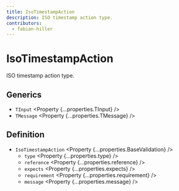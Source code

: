 ```yaml
---
title: IsoTimestampAction
description: ISO timestamp action type.
contributors:
  - fabian-hiller
---
```



# IsoTimestampAction

ISO timestamp action type.

## Generics

- `TInput` <Property {...properties.TInput} />
- `TMessage` <Property {...properties.TMessage} />

## Definition

- `IsoTimestampAction` <Property {...properties.BaseValidation} />
  - `type` <Property {...properties.type} />
  - `reference` <Property {...properties.reference} />
  - `expects` <Property {...properties.expects} />
  - `requirement` <Property {...properties.requirement} />
  - `message` <Property {...properties.message} />
